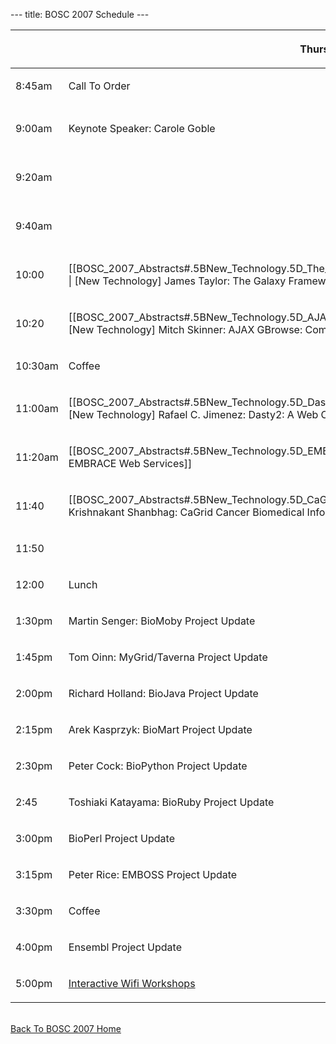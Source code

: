 ---
title: BOSC 2007 Schedule
---

{| border="1" cellspacing="0" cellpadding="10" align="center"
! &nbsp;
! Thursday July 19th
! Friday July 20th
|- 
| 8:45am
| Call To Order
| Call To Order
|- 
| 9:00am
| Keynote Speaker: Carole Goble
| [[BOSC_2007_Abstracts#.5BOS_Software.5D_The_ONDEX_Data_Integration_Framework | [OS Software] Jan Taubert: The ONDEX Data Integration Framework]]
|- 
| 9:20am
| &nbsp;
| [[BOSC_2007_Abstracts#.5BOS_Software.5D_CGEMS:_An_Open-Source_caIntegrator_Application_to_support_Whole_Genome_Association_Studies |  [OS Software] Subhashree Madhavan: CGEMS: An Open-Source caIntegrator Application to support Whole Genome Association Studies]]
|- 
| 9:40am
| &nbsp;
| [[BOSC_2007_Abstracts#.5BOS_Software.5D_Modware:_An_Object-Oriented_Perl_Interface_to_the_Chado_Schema | [OS Software] Eric Just: Modware: An Object-Oriented Perl Interface to the Chado Schema]]
|-
| 10:00
| [[BOSC_2007_Abstracts#.5BNew_Technology.5D_The_Galaxy_Framework_for_Computational_Biology_Tool_Integration | [New Technology] James Taylor: The Galaxy Framework for Computational Biology Tool Integration]]
| [[BOSC_2007_Abstracts#.5BOS_Software.5D_XRATE:_Scheme-y_trees.2C_phylo-HMMs_and_phylo-grammars | [OS Software] Ian Holmes: XRATE: Scheme-y trees, phylo-HMMs and phylo-grammars]]
|-
| 10:20
| [[BOSC_2007_Abstracts#.5BNew_Technology.5D_AJAX_GBrowse:_Community_Genome_Annotation_Made_Easy | [New Technology] Mitch Skinner: AJAX GBrowse: Community Genome Annotation Made Easy]]
| [[BOSC_2007_Abstracts#.5BOS_Software.5D_E-Cell_3D:_3-Dimensional_Visualization_Front-End_for_E-Cell_Simulation_Environment | [OS Software] Kazuharu Arakawa: E-Cell 3D: 3-Dimensional Visualization Front-End for E-Cell Simulation Environment]]
|-
| 10:30am
| Coffee
| Coffee
|- 
| 11:00am
| [[BOSC_2007_Abstracts#.5BNew_Technology.5D_Dasty2:_A_Web_Client_for_Visualizing_Protein_Sequence_Features | [New Technology] Rafael C. Jimenez: Dasty2: A Web Client for Visualizing Protein Sequence Features]]
| [[BOSC_2007_Abstracts#.5BOS_Software.5D_XMLPipeDB:_A_Reusable.2C_Open_Source_Tool_Chain_for_Building_Relational_Databases_from_XML_Sources | [OS Software] Kam Dahlquist: XMLPipeDB: A Reusable, Open Source Tool Chain for Building Relational Databases from XML Sources]]
|- 
| 11:20am
| [[BOSC_2007_Abstracts#.5BNew_Technology.5D_EMBRACE_Web_Services | [New Technology] Taavi Hupponen: EMBRACE Web Services]]
| [[BOSC_2007_Abstracts#.5BSoftware_Design_And_Engineering.5D_An_Open_Source_Framework_for_Teaching_Bioinformatics | [Software Design And Engineering] Kam Dahlquist: An Open Source Framework for Teaching Bioinformatics]] 
|- 
| 11:40
| [[BOSC_2007_Abstracts#.5BNew_Technology.5D_CaGrid_Cancer_Biomedical_Informatics_Grid | [New Technology] Krishnakant Shanbhag: CaGrid Cancer Biomedical Informatics Grid]]
| [[BOSC_2007_Abstracts#.5BSoftware_Design_And_Engineering.5D_Tools_to_Facilitate_Large_Scale_Comparative_Genomic_Analysis | [Software Design And Engineering] James Taylor: Tools to Facilitate Large Scale Comparative Genomic Analysis]]
|-
| 11:50
| &nbsp;
| &nbsp;
|-
| 12:00
| Lunch
| Lunch
|- 
| 1:30pm
| Martin Senger: BioMoby Project Update
| [Lightning Talk] Eric Jain: beta.uniprot.org -- Another Piece of Life Sciences Infrastructure Built on Open Source Software
|-
| 1:45pm
| Tom Oinn: MyGrid/Taverna Project Update
| [Lightning Talk] Toshiaki Katayama -- Introduction of the Japanese Open Bio* community
|- 
| 2:00pm
| Richard Holland: BioJava Project Update
| [Lightning Talk] Kazuharu Arakawa -- G-Language Project
|- 
| 2:15pm
| Arek Kasprzyk: BioMart Project Update
| [Lightning Talk] Henrik Abelsson: Mitrion-C Accellerated NCBI Blast Application
|-
| 2:30pm
| Peter Cock: BioPython Project Update
| [Lightning Talk] Shawn Houston: The Compute Portal Project
|- 
| 2:45
| Toshiaki Katayama: BioRuby Project Update
| [[BOSC_2007_Wifi_Workshops | Interactive Wifi Workshops]]
|-
| 3:00pm
| BioPerl Project Update
| [[BOSC_2007_Wifi_Workshops | Interactive Wifi Workshops]]
|-
| 3:15pm
| Peter Rice: EMBOSS Project Update
| [[BOSC_2007_Wifi_Workshops | Interactive Wifi Workshops]]
|-
| 3:30pm
| Coffee
| Coffee
|- 
| 4:00pm
| Ensembl Project Update
| [[BOSC_2007_Wifi_Workshops | Interactive Wifi Workshops]]
|- |- 
| 4:30pm
| Discuss the Creation of an OBF Distribution CD
| [[BOSC_2007_Wifi_Workshops | Interactive Wifi Workshops]]
|- 
| 5:00pm
| [[BOSC_2007_Wifi_Workshops | Interactive Wifi Workshops]]
| [[BOSC_2007_Wifi_Workshops | Interactive Wifi Workshops]]
|}
<br>
[[BOSC_2007 | Back To BOSC 2007 Home]]